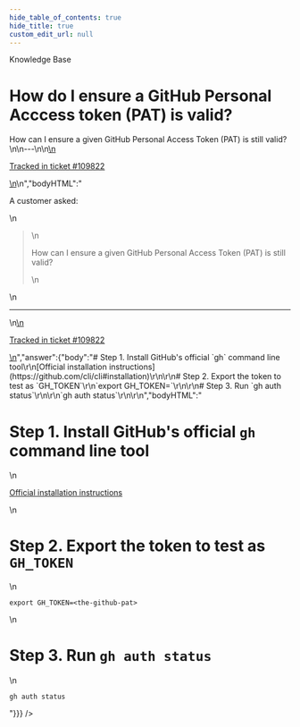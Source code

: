 ```yaml
---
hide_table_of_contents: true
hide_title: true
custom_edit_url: null
---
```



<head>
  <link rel="canonical" href="https://github.com/gruntwork-io/knowledge-base/discussions/642" />
</head>

<CenterLayout>
<span className="searchCategory">Knowledge Base</span>
<h1>How do I ensure a GitHub Personal Acccess token (PAT) is valid?</h1>
<GitHub discussion={{"id":"D_kwDOF8slf84ASQYz","number":642,"author":{"login":"zackproser"},"title":"How do I ensure a GitHub Personal Acccess token (PAT) is valid?","body":"\nA customer asked: \r\n> How can I ensure a given GitHub Personal Access Token (PAT) is still valid?\n\n---\n\n<ins datetime=\"2023-01-23T20:34:21Z\">\n  <p><a href=\"https://support.gruntwork.io/hc/requests/109822\">Tracked in ticket #109822</a></p>\n</ins>\n","bodyHTML":"<p dir=\"auto\">A customer asked:</p>\n<blockquote>\n<p dir=\"auto\">How can I ensure a given GitHub Personal Access Token (PAT) is still valid?</p>\n</blockquote>\n<hr>\n<ins datetime=\"2023-01-23T20:34:21Z\">\n  <p dir=\"auto\"><a href=\"https://support.gruntwork.io/hc/requests/109822\" rel=\"nofollow\">Tracked in ticket #109822</a></p>\n</ins>","answer":{"body":"# Step 1. Install GitHub's official `gh` command line tool\r\n[Official installation instructions](https://github.com/cli/cli#installation)\r\n\r\n# Step 2. Export the token to test as `GH_TOKEN`\r\n`export GH_TOKEN=<the-github-pat>`\r\n\r\n# Step 3. Run `gh auth status`\r\n\r\n`gh auth status`\r\n\r\n","bodyHTML":"<h1 dir=\"auto\">Step 1. Install GitHub's official <code class=\"notranslate\">gh</code> command line tool</h1>\n<p dir=\"auto\"><a href=\"https://github.com/cli/cli#installation\">Official installation instructions</a></p>\n<h1 dir=\"auto\">Step 2. Export the token to test as <code class=\"notranslate\">GH_TOKEN</code></h1>\n<p dir=\"auto\"><code class=\"notranslate\">export GH_TOKEN=&lt;the-github-pat&gt;</code></p>\n<h1 dir=\"auto\">Step 3. Run <code class=\"notranslate\">gh auth status</code></h1>\n<p dir=\"auto\"><code class=\"notranslate\">gh auth status</code></p>"}}} />

</CenterLayout>
  

<!-- ##DOCS-SOURCER-START
{
  "sourcePlugin": "github-discussions",
  "hash": "3dd8ab95630365248804f5be90a41e50"
}
##DOCS-SOURCER-END -->
